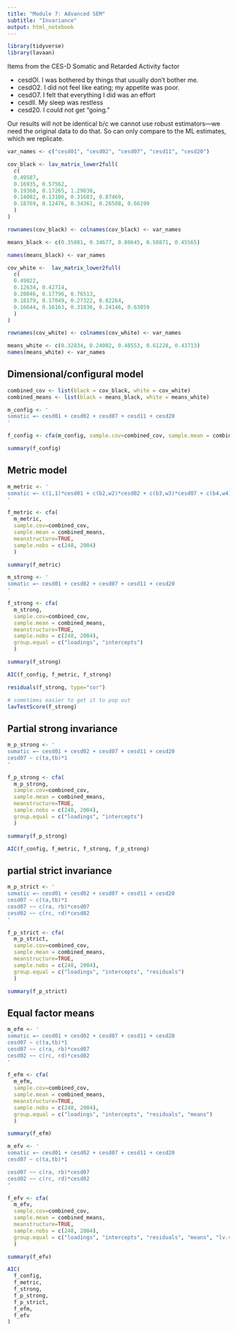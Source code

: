 ```yaml
---
title: "Module 7: Advanced SEM"
subtitle: "Invariance"
output: html_notebook
---
```


```r
library(tidyverse)
library(lavaan)
```


Items from the CES-D Somatic and Retarded Activity factor

- cesdOl. I was bothered by things that usually don't bother me. 
- cesdO2. I did not feel like eating; my appetite was poor.
- cesdO7. I felt that everything I did was an effort
- cesdll. My sleep was restless
- cesd20. I could not get "going."

Our results will not be identical b/c we cannot use robust estimators---we need the original data to do that. So can only compare to the ML estimates, which we replicate.

```r

var_names <- c("cesd01", "cesd02", "cesd07", "cesd11", "cesd20")

cov_black <- lav_matrix_lower2full(
  c(
  0.49587,
  0.16935, 0.57562,
  0.19368, 0.17265, 1.29030,
  0.14082, 0.13106, 0.31683, 0.87469,
  0.18769, 0.12476, 0.34361, 0.26508, 0.66199
  )
)

rownames(cov_black) <- colnames(cov_black) <- var_names

means_black <- c(0.35081, 0.34677, 0.80645, 0.58871, 0.45565)

names(means_black) <- var_names

cov_white <-  lav_matrix_lower2full(
  c(
  0.49822,
  0.12634, 0.42714,
  0.20046, 0.17796, 0.76513,
  0.18179, 0.17049, 0.27322, 0.82264,
  0.16644, 0.16163, 0.31836, 0.24146, 0.63059
  )
)

rownames(cov_white) <- colnames(cov_white) <- var_names

means_white <- c(0.32834, 0.24002, 0.48553, 0.61228, 0.43713)
names(means_white) <- var_names
```

## Dimensional/configural model

```r
combined_cov <- list(black = cov_black, white = cov_white)
combined_means <- list(black = means_black, white = means_white)

m_config <- '
somatic =~ cesd01 + cesd02 + cesd07 + cesd11 + cesd20
'

f_config <- cfa(m_config, sample.cov=combined_cov, sample.mean = combined_means, meanstructure=TRUE, sample.nobs = c(248, 2004))

summary(f_config)
```

## Metric model

```r
m_metric <- '
somatic =~ c(1,1)*cesd01 + c(b2,w2)*cesd02 + c(b3,w3)*cesd07 + c(b4,w4)*cesd11 + c(b5,w5)*cesd20
'

f_metric <- cfa(
  m_metric, 
  sample.cov=combined_cov, 
  sample.mean = combined_means, 
  meanstructure=TRUE, 
  sample.nobs = c(248, 2004)
  )

summary(f_metric)
```

```r
m_strong <- '
somatic =~ cesd01 + cesd02 + cesd07 + cesd11 + cesd20
'

f_strong <- cfa(
  m_strong, 
  sample.cov=combined_cov, 
  sample.mean = combined_means, 
  meanstructure=TRUE, 
  sample.nobs = c(248, 2004),
  group.equal = c("loadings", "intercepts")
  )

summary(f_strong)
```

```r
AIC(f_config, f_metric, f_strong)
```

```r
residuals(f_strong, type="cor")
```

```r
# sometimes easier to get it to pop out
lavTestScore(f_strong)
```

## Partial strong invariance

```r
m_p_strong <- '
somatic =~ cesd01 + cesd02 + cesd07 + cesd11 + cesd20
cesd07 ~ c(ta,tb)*1
'

f_p_strong <- cfa(
  m_p_strong, 
  sample.cov=combined_cov, 
  sample.mean = combined_means, 
  meanstructure=TRUE, 
  sample.nobs = c(248, 2004),
  group.equal = c("loadings", "intercepts")
  )

summary(f_p_strong)
```

```r
AIC(f_config, f_metric, f_strong, f_p_strong)
```

## partial strict invariance

```r
m_p_strict <- '
somatic =~ cesd01 + cesd02 + cesd07 + cesd11 + cesd20
cesd07 ~ c(ta,tb)*1
cesd07 ~~ c(ra, rb)*cesd07
cesd02 ~~ c(rc, rd)*cesd02
'

f_p_strict <- cfa(
  m_p_strict, 
  sample.cov=combined_cov, 
  sample.mean = combined_means, 
  meanstructure=TRUE, 
  sample.nobs = c(248, 2004),
  group.equal = c("loadings", "intercepts", "residuals")
  )

summary(f_p_strict)
```

## Equal factor means

```r
m_efm <- '
somatic =~ cesd01 + cesd02 + cesd07 + cesd11 + cesd20
cesd07 ~ c(ta,tb)*1
cesd07 ~~ c(ra, rb)*cesd07
cesd02 ~~ c(rc, rd)*cesd02
'

f_efm <- cfa(
  m_efm, 
  sample.cov=combined_cov, 
  sample.mean = combined_means, 
  meanstructure=TRUE, 
  sample.nobs = c(248, 2004),
  group.equal = c("loadings", "intercepts", "residuals", "means")
  )

summary(f_efm)
```

```r
m_efv <- '
somatic =~ cesd01 + cesd02 + cesd07 + cesd11 + cesd20
cesd07 ~ c(ta,tb)*1

cesd07 ~~ c(ra, rb)*cesd07
cesd02 ~~ c(rc, rd)*cesd02
'

f_efv <- cfa(
  m_efv, 
  sample.cov=combined_cov, 
  sample.mean = combined_means, 
  meanstructure=TRUE, 
  sample.nobs = c(248, 2004),
  group.equal = c("loadings", "intercepts", "residuals", "means", "lv.variances")
  )

summary(f_efv)
```

```r
AIC(
  f_config,
  f_metric,
  f_strong,
  f_p_strong,
  f_p_strict,
  f_efm,
  f_efv
)
```
